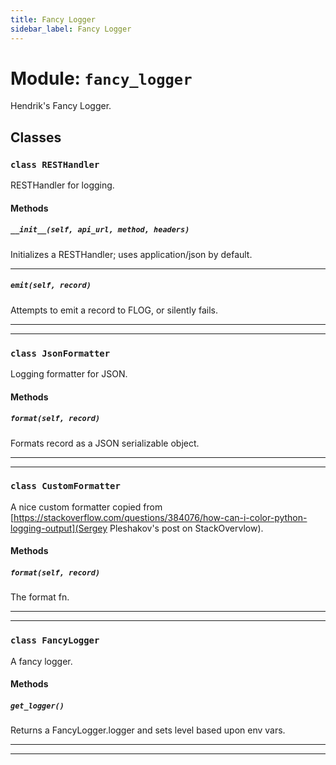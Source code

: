 ```yaml
---
title: Fancy Logger
sidebar_label: Fancy Logger
---
```


# Module: `fancy_logger`

Hendrik's Fancy Logger.

## Classes

### `class RESTHandler`

RESTHandler for logging.

#### Methods

##### `__init__(self, api_url, method, headers)`

Initializes a RESTHandler; uses application/json by default.

-----

##### `emit(self, record)`

Attempts to emit a record to FLOG, or silently fails.

-----

---

### `class JsonFormatter`

Logging formatter for JSON.

#### Methods

##### `format(self, record)`

Formats record as a JSON serializable object.

-----

---

### `class CustomFormatter`

A nice custom formatter copied from [https://stackoverflow.com/questions/384076/how-can-i-color-python-logging-output](Sergey Pleshakov's post on StackOvervlow).

#### Methods

##### `format(self, record)`

The format fn.

-----

---

### `class FancyLogger`

A fancy logger.

#### Methods

##### `get_logger()`

Returns a FancyLogger.logger and sets level based upon env vars.

-----

---
